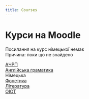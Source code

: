 ```yaml
---
title: Courses
---
```



# Курси на Moodle

<Callout type="error"> Посилання нa курс німецької немає \
Причина: поки що не знайдено</Callout>

[АЧРП](https://krnu.org/course/view.php?id=132) \
[Англійська граматика](https://krnu.org/course/view.php?id=48) \
Німецька \
[Фонетика](https://krnu.org/course/view.php?id=167) \
[Література](https://krnu.org/course/view.php?id=1581) \
[ОІОТ](https://krnu.org/course/view.php?id=1433)
